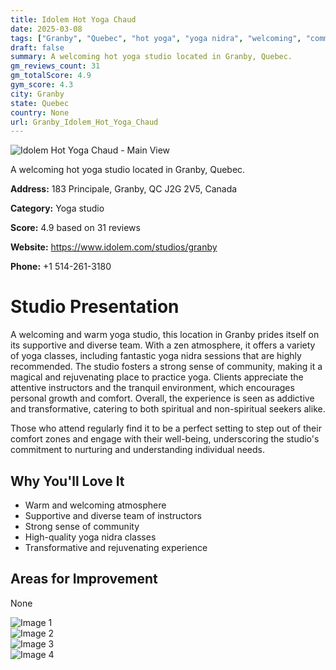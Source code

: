 ```yaml
---
title: Idolem Hot Yoga Chaud
date: 2025-03-08
tags: ["Granby", "Quebec", "hot yoga", "yoga nidra", "welcoming", "community", "Granby"]  
draft: false
summary: A welcoming hot yoga studio located in Granby, Quebec.
gm_reviews_count: 31
gm_totalScore: 4.9
gym_score: 4.3
city: Granby
state: Quebec
country: None
url: Granby_Idolem_Hot_Yoga_Chaud
---
```


<div className="aspect-[16/9] relative my-8">
  <img 
    src="https://lh5.googleusercontent.com/p/AF1QipN-252iZVhDJD64qU-_Fm_K9b9Emcjm_YbJeU49=w1920-h1080-k-no"
    alt="Idolem Hot Yoga Chaud - Main View"
    className="object-cover absolute inset-0 w-full h-full rounded-lg"
  />
</div>

A welcoming hot yoga studio located in Granby, Quebec.

**Address:** 183 Principale, Granby, QC J2G 2V5, Canada

**Category:** Yoga studio

**Score:** 4.9 based on 31 reviews

**Website:** https://www.idolem.com/studios/granby

**Phone:** +1 514-261-3180

# Studio Presentation

A welcoming and warm yoga studio, this location in Granby prides itself on its supportive and diverse team. With a zen atmosphere, it offers a variety of yoga classes, including fantastic yoga nidra sessions that are highly recommended. The studio fosters a strong sense of community, making it a magical and rejuvenating place to practice yoga. Clients appreciate the attentive instructors and the tranquil environment, which encourages personal growth and comfort. Overall, the experience is seen as addictive and transformative, catering to both spiritual and non-spiritual seekers alike.

Those who attend regularly find it to be a perfect setting to step out of their comfort zones and engage with their well-being, underscoring the studio's commitment to nurturing and understanding individual needs.

## Why You'll Love It

- Warm and welcoming atmosphere
- Supportive and diverse team of instructors
- Strong sense of community
- High-quality yoga nidra classes
- Transformative and rejuvenating experience

## Areas for Improvement

None

<div className="grid grid-cols-1 xl:grid-cols-2 gap-4 my-8">
<div className="aspect-[4/3] relative"><img src="https://lh3.googleusercontent.com/p/AF1QipO2TfViu-xyHj4KcIMTKLSegqwHGOeXHbCDGgD7=w1920-h1080-k-no-pi-20-ya175.12686-ro-0-fo100" alt="Image 1" className="object-cover absolute inset-0 w-full h-full rounded-lg" /></div>
<div className="aspect-[4/3] relative"><img src="https://lh3.googleusercontent.com/p/AF1QipM59YawnQnL2Gru6llSvWc1keFn5mXhIqmjblep=w1920-h1080-k-no-pi-0-ya111.82416-ro0-fo100" alt="Image 2" className="object-cover absolute inset-0 w-full h-full rounded-lg" /></div>
<div className="aspect-[4/3] relative"><img src="https://lh3.googleusercontent.com/p/AF1QipOXLlrQIyyah3HpXSCwLpE5_9-wTT3VW1GSjMZI=w1920-h1080-k-no-pi-0.112540185-ya179.88747-ro0-fo100" alt="Image 3" className="object-cover absolute inset-0 w-full h-full rounded-lg" /></div>
<div className="aspect-[4/3] relative"><img src="https://lh5.googleusercontent.com/p/AF1QipM10bMatTugT7O7Woa2klkDBtYsqMToI_oy4xod=w1920-h1080-k-no" alt="Image 4" className="object-cover absolute inset-0 w-full h-full rounded-lg" /></div>
</div>